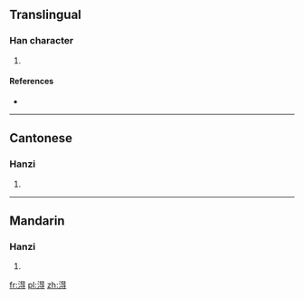 ==Translingual==

===Han character===
{{Han char|rn=85|rad=水|as=08|sn=11|four=3614<sub>1</sub>|canj=水日一戈 (EAMI)}}

# {{defn|Han|sort=水08}}

====References====
* {{Han ref|kx=0629.010|dkj=17613|dj=1030.190|hdz=31648.060|uh=6DC2|ud=28098|bh=D5FC|bd=54780}}

----

==Cantonese==

===Hanzi===
{{yue-hanzi|jyut=|y=dak1}}

# {{defn|lang=yue|sort=水08}}

----

==Mandarin==

===Hanzi===
{{cmn-hanzi|pin=[[dé]] ([[de2]])|wg=te<sup>2</sup>}}

# {{defn|lang=cmn|sort=水08}}

[[fr:淂]]
[[pl:淂]]
[[zh:淂]]